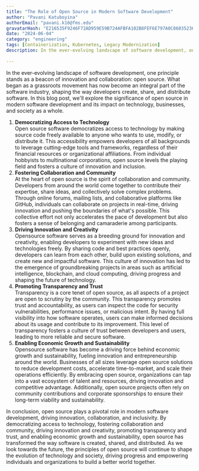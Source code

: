 ```yaml
---
title: "The Role of Open Source in Modern Software Development"
author: "Pavani Katuboyina"
authorEmail: "pavani.k16@fms.edu"
gravatarHash: "E216535F9246F72AD959E59B724AFBFA102B8FEF6E797A0C86035236228DDDD5"
date: "2024-06-04"
category: "engineering"
tags: [Containerization, Kubernetes, Legacy Modernization]
description: In the ever-evolving landscape of software development, one principle stands as a beacon of innovation and collaboration&#58; open source. What began as a grassroots movement has now become an integral part of the software industry, shaping the way developers create, share, and distribute software. In this blog post, we'll explore the significance of open source in modern software development and its impact on technology, businesses, and society as a whole.
 
---
```


In the ever-evolving landscape of software development, one principle stands as a beacon of innovation and collaboration: open source. What began as a grassroots movement has now become an integral part of the software industry, shaping the way developers create, share, and distribute software. In this blog post, we'll explore the significance of open source in modern software development and its impact on technology, businesses, and society as a whole.
1. **Democratizing Access to Technology** <br/>
Open source software democratizes access to technology by making source code freely available to anyone who wants to use, modify, or distribute it. This accessibility empowers developers of all backgrounds to leverage cutting-edge tools and frameworks, regardless of their financial resources or organizational affiliations. From individual hobbyists to multinational corporations, open source levels the playing field and fosters a culture of innovation and inclusion.
2. **Fostering Collaboration and Community** <br/>
At the heart of open source is the spirit of collaboration and community. Developers from around the world come together to contribute their expertise, share ideas, and collectively solve complex problems. Through online forums, mailing lists, and collaborative platforms like GitHub, individuals can collaborate on projects in real-time, driving innovation and pushing the boundaries of what's possible. This collective effort not only accelerates the pace of development but also fosters a sense of belonging and camaraderie among participants.
3. **Driving Innovation and Creativity** <br/>
Opensource software serves as a breeding ground for innovation and creativity, enabling developers to experiment with new ideas and technologies freely. By sharing code and best practices openly, developers can learn from each other, build upon existing solutions, and create new and impactful software. This culture of innovation has led to the emergence of groundbreaking projects in areas such as artificial intelligence, blockchain, and cloud computing, driving progress and shaping the future of technology.
4. **Promoting Transparency and Trust** <br/>
Transparency is a core tenet of open source, as all aspects of a project are open to scrutiny by the community. This transparency promotes trust and accountability, as users can inspect the code for security vulnerabilities, performance issues, or malicious intent. By having full visibility into how software operates, users can make informed decisions about its usage and contribute to its improvement. This level of transparency fosters a culture of trust between developers and users, leading to more reliable and secure software.
5. **Enabling Economic Growth and Sustainability** <br/>
Opensource software has become a driving force behind economic growth and sustainability, fueling innovation and entrepreneurship around the world. Businesses of all sizes leverage open source solutions to reduce development costs, accelerate time-to-market, and scale their operations efficiently. By embracing open source, organizations can tap into a vast ecosystem of talent and resources, driving innovation and competitive advantage. Additionally, open source projects often rely on community contributions and corporate sponsorships to ensure their long-term viability and sustainability.

In conclusion, open source plays a pivotal role in modern software development, driving innovation, collaboration, and inclusivity. By democratizing access to technology, fostering collaboration and community, driving innovation and creativity, promoting transparency and trust, and enabling economic growth and sustainability, open source has transformed the way software is created, shared, and distributed. As we look towards the future, the principles of open source will continue to shape the evolution of technology and society, driving progress and empowering individuals and organizations to build a better world together.
